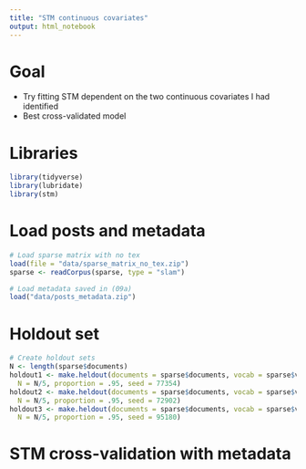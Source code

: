 ```yaml
---
title: "STM continuous covariates"
output: html_notebook
---
```


# Goal

  * Try fitting STM dependent on the two continuous covariates I had identified
  * Best cross-validated model
  
# Libraries

```r
library(tidyverse)
library(lubridate)
library(stm)
```

# Load posts and metadata

```r
# Load sparse matrix with no tex
load(file = "data/sparse_matrix_no_tex.zip")
sparse <- readCorpus(sparse, type = "slam")

# Load metadata saved in (09a)
load("data/posts_metadata.zip")
```

# Holdout set

```r
# Create holdout sets
N <- length(sparse$documents)
holdout1 <- make.heldout(documents = sparse$documents, vocab = sparse$vocab,
  N = N/5, proportion = .95, seed = 77354)
holdout2 <- make.heldout(documents = sparse$documents, vocab = sparse$vocab,
  N = N/5, proportion = .95, seed = 72902)
holdout3 <- make.heldout(documents = sparse$documents, vocab = sparse$vocab,
  N = N/5, proportion = .95, seed = 95180)
```

# STM cross-validation with metadata

```r

```
